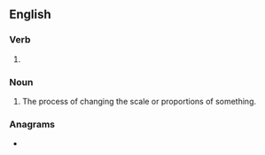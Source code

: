 ==English==

===Verb===
{{head|en|verb form}}

# {{present participle of|rescale|lang=en|nocat=1}}

===Noun===
{{en-noun}}

# The process of changing the scale or proportions of something.

===Anagrams===
* {{anagrams|en|a=acegilnrs|clearings}}